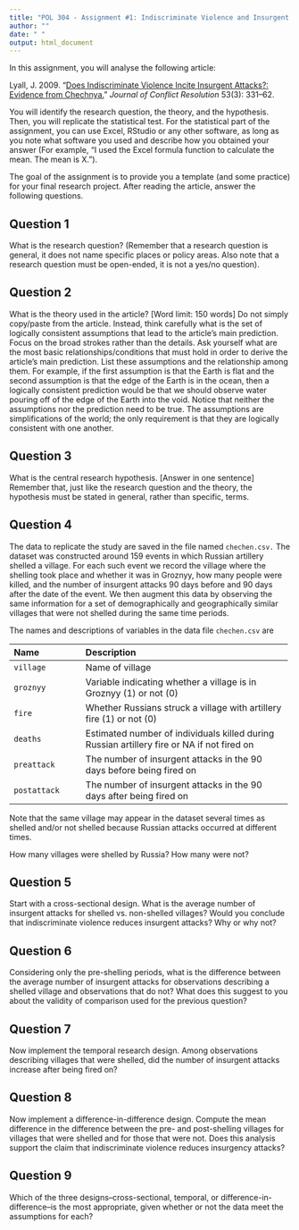 ```yaml
---
title: "POL 304 - Assignment #1: Indiscriminate Violence and Insurgent Attacks"
author: ""
date: " "
output: html_document
---
```


In this assignment, you will analyse the following article:

Lyall, J. 2009. “[Does Indiscriminate Violence Incite Insurgent Attacks?: Evidence from Chechnya.](https://journals.sagepub.com/doi/pdf/10.1177/0022002708330881?casa_token=l_7ZYRzIi9cAAAAA:XLhtDu24m6RqVeGR4AWxPRpOsb-dSksMirge5Fkk9oYcHaKIPt3w1iyB1JgAvJcchYPj09aPjFek)” *Journal of Conflict Resolution* 53(3): 331–62.

You will identify the research question, the theory, and the hypothesis. Then, you will replicate the statistical test. For the statistical part of the assignment, you can use Excel, RStudio or any other software, as long as you note what software you used and describe how you obtained your answer (For example, "I used the Excel formula function to calculate the mean. The mean is X."). 

The goal of the assignment is to provide you a template (and some practice) for your final research project. After reading the article, answer the following questions. 



## Question 1
  
What is the research question? (Remember that a research question is general, it does not name specific places or policy areas.  Also note that a research question must be open-ended, it is not a yes/no question).

## Question 2
What is the theory used in the article? [Word limit: 150 words] Do not simply copy/paste from the article. Instead, think carefully what is the set of logically consistent assumptions that lead to the article's main prediction. Focus on the broad strokes rather than the details. Ask yourself what are the most basic relationships/conditions that must hold in order to derive the article's main prediction. List these assumptions and the relationship among them. For example, if the first assumption is that the Earth is flat and the second assumption is that the edge of the Earth is in the ocean, then a logically consistent prediction would be that we should observe water pouring off of the edge of the Earth into the void. Notice that neither the assumptions nor the prediction need to be true. The assumptions are simplifications of the world; the only requirement is that they are logically consistent with one another.

## Question 3
What is the central research hypothesis. [Answer in one sentence] Remember that, just like the research question and the theory, the hypothesis must be stated in general, rather than specific, terms.

## Question 4
The data to replicate the study are saved in the file named `chechen.csv.` The dataset was constructed around 159 events in which Russian artillery shelled a village.  For each such event we record the village where the shelling took place and whether it was in Groznyy, how many people were killed, and the number of insurgent attacks 90 days before and 90 days after the date of the event. We then augment this data by observing the same information for a set of demographically and geographically similar villages that were not shelled during the same time periods.

The names and descriptions of variables in the data file `chechen.csv` are

--------------------------------------------------------------------------------
 Name                 Description
 -------------------- ----------------------------------------------------------
 `village`            Name of village
 
 `groznyy`            Variable indicating whether a village is in
                      Groznyy (1) or not (0) 
                      
 `fire`               Whether Russians struck a village with artillery fire 
                      (1) or not (0)
                      
 `deaths`             Estimated number of individuals killed during Russian artillery fire 
                      or NA if not fired on
                      
 `preattack`          The number of insurgent attacks in the 90 days before being fired on
 
 `postattack`         The number of insurgent attacks in the 90 days after being fired on 
--------------------------------------------------------------------------------

Note that the same village may appear in the dataset several times as shelled and/or not shelled
because Russian attacks occurred at different times.


How many villages were shelled by Russia?  How many were not? 

## Question 5
    
Start with a cross-sectional design. What is the average number of insurgent attacks for shelled vs. non-shelled villages?  Would you conclude that indiscriminate violence reduces insurgent attacks?  Why or why not?

## Question 6

Considering only the pre-shelling periods, what is the difference between the average number of insurgent attacks for observations describing a shelled village and observations that do not?   What does this suggest to 
you about the validity of comparison used for the previous question?

## Question 7

Now implement the temporal research design.  Among observations describing villages that were shelled, did the number of insurgent attacks increase after being fired on?


## Question 8

Now implement a difference-in-difference design. Compute the mean difference in the difference between the pre- and post-shelling villages for villages that were shelled and for those that were not.  Does this analysis support the claim that indiscriminate violence reduces insurgency attacks?  

## Question 9

Which of the three designs--cross-sectional, temporal, or difference-in-difference--is the most appropriate, given whether or not the data meet the assumptions for each?

